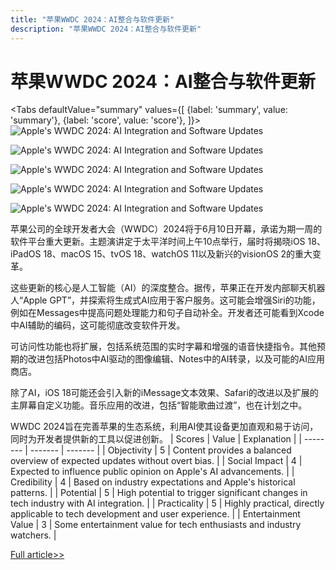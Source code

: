 ```yaml
---
title: "苹果WWDC 2024：AI整合与软件更新"
description: "苹果WWDC 2024：AI整合与软件更新"
---
```



# 苹果WWDC 2024：AI整合与软件更新


<Tabs
	defaultValue="summary"
	values={[
	{label: 'summary', value: 'summary'},
	{label: 'score', value: 'score'},
]}>
<TabItem value="summary">
<img
  src="https://image.informedainews.com/2024/06/06/AI-wV6-1717673902-0.jpg"
  alt="Apple's WWDC 2024: AI Integration and Software Updates"
/>

<img
  src="https://image.informedainews.com/2024/06/06/AI-ZL7-1717673902-1.jpg"
  alt="Apple's WWDC 2024: AI Integration and Software Updates"
/>

<img
  src="https://image.informedainews.com/2024/06/06/AI-cmh-1717673902-2.jpg"
  alt="Apple's WWDC 2024: AI Integration and Software Updates"
/>

<img
  src="https://image.informedainews.com/2024/06/06/AI-Cae-1717673902-3.jpg"
  alt="Apple's WWDC 2024: AI Integration and Software Updates"
/>

<img
  src="https://image.informedainews.com/2024/06/06/AI-eDq-1717673902-4.jpg"
  alt="Apple's WWDC 2024: AI Integration and Software Updates"
/>



苹果公司的全球开发者大会（WWDC）2024将于6月10日开幕，承诺为期一周的软件平台重大更新。主题演讲定于太平洋时间上午10点举行，届时将揭晓iOS 18、iPadOS 18、macOS 15、tvOS 18、watchOS 11以及新兴的visionOS 2的重大变革。

这些更新的核心是人工智能（AI）的深度整合。据传，苹果正在开发内部聊天机器人“Apple GPT”，并探索将生成式AI应用于客户服务。这可能会增强Siri的功能，例如在Messages中提高问题处理能力和句子自动补全。开发者还可能看到Xcode中AI辅助的编码，这可能彻底改变软件开发。

可访问性功能也将扩展，包括系统范围的实时字幕和增强的语音快捷指令。其他预期的改进包括Photos中AI驱动的图像编辑、Notes中的AI转录，以及可能的AI应用商店。

除了AI，iOS 18可能还会引入新的iMessage文本效果、Safari的改进以及扩展的主屏幕自定义功能。音乐应用的改进，包括“智能歌曲过渡”，也在计划之中。

WWDC 2024旨在完善苹果的生态系统，利用AI使其设备更加直观和易于访问，同时为开发者提供新的工具以促进创新。
</TabItem>
<TabItem value="score">
	| Scores     | Value   | Explanation |
	| -------- | ------- | ------- |
	| Objectivity  | 5    | Content provides a balanced overview of expected updates without overt bias.    |
	| Social Impact | 4     | Expected to influence public opinion on Apple's AI advancements.    |
	| Credibility    | 4    | Based on industry expectations and Apple's historical patterns.    |
	| Potential    | 5    | High potential to trigger significant changes in tech industry with AI integration.    |
	| Practicality    | 5    | Highly practical, directly applicable to tech development and user experience.    |
	| Entertainment Value    | 3    | Some entertainment value for tech enthusiasts and industry watchers.    |
</TabItem>
</Tabs>

[Full article>>](https://appleinsider.com/articles/24/06/05/what-to-expect-from-wwdc-2024s-week-of-updates)
